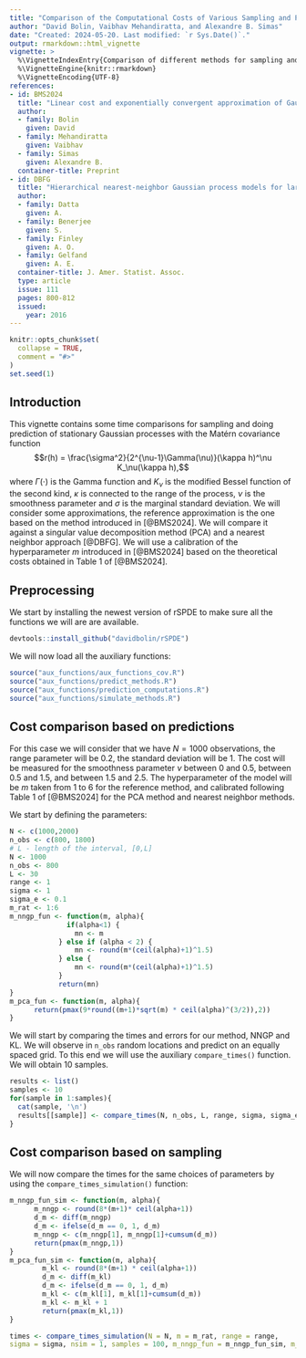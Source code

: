 ```yaml
---
title: "Comparison of the Computational Costs of Various Sampling and Prediction Methods for Gaussian Processes with Matérn Covariance Functions"
author: "David Bolin, Vaibhav Mehandiratta, and Alexandre B. Simas"
date: "Created: 2024-05-20. Last modified: `r Sys.Date()`."
output: rmarkdown::html_vignette
vignette: >
  %\VignetteIndexEntry{Comparison of different methods for sampling and doing prediction for Gaussian processes with Matérn covariance function}
  %\VignetteEngine{knitr::rmarkdown}
  %\VignetteEncoding{UTF-8}
references:
- id: BMS2024
  title: "Linear cost and exponentially convergent approximation of Gaussian Matérn stochastic processes"
  author:
  - family: Bolin
    given: David
  - family: Mehandiratta
    given: Vaibhav
  - family: Simas
    given: Alexandre B.
  container-title: Preprint
- id: DBFG
  title: "Hierarchical nearest-neighbor Gaussian process models for large geostatistical datasets"
  author:
  - family: Datta
    given: A.
  - family: Benerjee
    given: S. 
  - family: Finley
    given: A. O.
  - family: Gelfand
    given: A. E.
  container-title: J. Amer. Statist. Assoc.
  type: article
  issue: 111
  pages: 800-812
  issued:
    year: 2016
---
```


```r
knitr::opts_chunk$set(
  collapse = TRUE,
  comment = "#>"
)
set.seed(1)
```

## Introduction

This vignette contains some time comparisons for sampling and doing prediction of stationary Gaussian processes with the Matérn covariance function
$$r(h) = \frac{\sigma^2}{2^{\nu-1}\Gamma(\nu)}(\kappa h)^\nu K_\nu(\kappa h),$$
where $\Gamma(\cdot)$ is the Gamma function and $K_\nu$ is the modified Bessel function of the second kind, $\kappa$ is connected to the range of the process, $\nu$ is the smoothness parameter and $\sigma$ is the marginal standard deviation. We will consider some approximations, the reference approximation is the one based on the method introduced in [@BMS2024]. We will compare it against a singular value decomposition method (PCA) and a nearest neighbor approach [@DBFG]. We will use a calibration of the hyperparameter $m$ introduced in [@BMS2024] based on the theoretical costs obtained in Table 1 of [@BMS2024]. 

## Preprocessing

We start by installing the newest version of rSPDE to make sure all the functions we will are are available. 

```r
devtools::install_github("davidbolin/rSPDE")
```

We will now load all the auxiliary functions:

```r
source("aux_functions/aux_functions_cov.R")
source("aux_functions/predict_methods.R")
source("aux_functions/prediction_computations.R")
source("aux_functions/simulate_methods.R")
```

## Cost comparison based on predictions

For this case we will consider that we have $N=1000$ observations, the range parameter will be $0.2$, the standard deviation will be $1$. The cost will be measured for the smoothness parameter $\nu$ between $0$ and $0.5$, between $0.5$ and $1.5$, and between $1.5$ and $2.5$. The hyperparameter of the model will be $m$ taken from 1 to 6 for the reference method, and calibrated following Table 1 of [@BMS2024] for the PCA method and nearest neighbor methods. 

We start by defining the parameters:

```r
N <- c(1000,2000)
n_obs <- c(800, 1800)
# L - length of the interval, [0,L]
N <- 1000
n_obs <- 800
L <- 30
range <- 1
sigma <- 1
sigma_e <- 0.1
m_rat <- 1:6
m_nngp_fun <- function(m, alpha){
              if(alpha<1) {
                mn <- m
            } else if (alpha < 2) {
                mn <- round(m*(ceil(alpha)+1)^1.5)    
            } else {
                mn <- round(m*(ceil(alpha)+1)^1.5)
            }
            return(mn)
} 
m_pca_fun <- function(m, alpha){
      return(pmax(9*round((m+1)*sqrt(m) * ceil(alpha)^(3/2)),2))
}
```

We will start by comparing the times and errors for our method, NNGP and KL. We will observe in `n_obs` random locations and predict on an equally spaced grid. To this end we will use the auxiliary `compare_times()` function. We will obtain 10 samples.

```r
results <- list()
samples <- 10
for(sample in 1:samples){
  cat(sample, '\n')
  results[[sample]] <- compare_times(N, n_obs, L, range, sigma, sigma_e, m_rat, m_nngp_fun, m_pca_fun)
}
```



## Cost comparison based on sampling

We will now compare the times for the same choices of parameters by using the `compare_times_simulation()` function:

```r
m_nngp_fun_sim <- function(m, alpha){
      m_nngp <- round(8*(m+1)* ceil(alpha+1))
      d_m <- diff(m_nngp)
      d_m <- ifelse(d_m == 0, 1, d_m)
      m_nngp <- c(m_nngp[1], m_nngp[1]+cumsum(d_m))
      return(pmax(m_nngp,1))
} 
m_pca_fun_sim <- function(m, alpha){
        m_kl <- round(8*(m+1) * ceil(alpha+1))
        d_m <- diff(m_kl)
        d_m <- ifelse(d_m == 0, 1, d_m)
        m_kl <- c(m_kl[1], m_kl[1]+cumsum(d_m))
        m_kl <- m_kl + 1
        return(pmax(m_kl,1))
}
```

```r
times <- compare_times_simulation(N = N, m = m_rat, range = range, 
sigma = sigma, nsim = 1, samples = 100, m_nngp_fun = m_nngp_fun_sim, m_pca_fun = m_pca_fun_sim)
```
